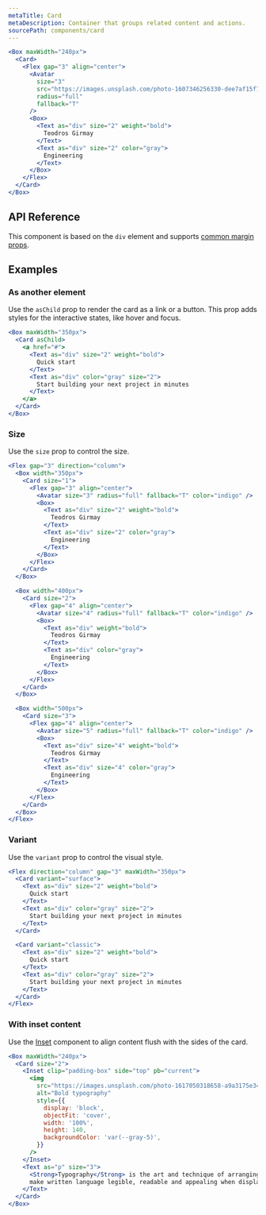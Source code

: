 ```yaml
---
metaTitle: Card
metaDescription: Container that groups related content and actions.
sourcePath: components/card
---
```


```jsx live=true
<Box maxWidth="240px">
  <Card>
    <Flex gap="3" align="center">
      <Avatar
        size="3"
        src="https://images.unsplash.com/photo-1607346256330-dee7af15f7c5?&w=64&h=64&dpr=2&q=70&crop=focalpoint&fp-x=0.67&fp-y=0.5&fp-z=1.4&fit=crop"
        radius="full"
        fallback="T"
      />
      <Box>
        <Text as="div" size="2" weight="bold">
          Teodros Girmay
        </Text>
        <Text as="div" size="2" color="gray">
          Engineering
        </Text>
      </Box>
    </Flex>
  </Card>
</Box>
```

## API Reference

This component is based on the `div` element and supports [common margin props](/themes/docs/overview/layout#margin-props).

<ThemesPropsTable defs="cardPropDefs" />

## Examples

### As another element

Use the `asChild` prop to render the card as a link or a button. This prop adds styles for the interactive states, like hover and focus.

```jsx live=true
<Box maxWidth="350px">
  <Card asChild>
    <a href="#">
      <Text as="div" size="2" weight="bold">
        Quick start
      </Text>
      <Text as="div" color="gray" size="2">
        Start building your next project in minutes
      </Text>
    </a>
  </Card>
</Box>
```

### Size

Use the `size` prop to control the size.

```jsx live=true
<Flex gap="3" direction="column">
  <Box width="350px">
    <Card size="1">
      <Flex gap="3" align="center">
        <Avatar size="3" radius="full" fallback="T" color="indigo" />
        <Box>
          <Text as="div" size="2" weight="bold">
            Teodros Girmay
          </Text>
          <Text as="div" size="2" color="gray">
            Engineering
          </Text>
        </Box>
      </Flex>
    </Card>
  </Box>

  <Box width="400px">
    <Card size="2">
      <Flex gap="4" align="center">
        <Avatar size="4" radius="full" fallback="T" color="indigo" />
        <Box>
          <Text as="div" weight="bold">
            Teodros Girmay
          </Text>
          <Text as="div" color="gray">
            Engineering
          </Text>
        </Box>
      </Flex>
    </Card>
  </Box>

  <Box width="500px">
    <Card size="3">
      <Flex gap="4" align="center">
        <Avatar size="5" radius="full" fallback="T" color="indigo" />
        <Box>
          <Text as="div" size="4" weight="bold">
            Teodros Girmay
          </Text>
          <Text as="div" size="4" color="gray">
            Engineering
          </Text>
        </Box>
      </Flex>
    </Card>
  </Box>
</Flex>
```

### Variant

Use the `variant` prop to control the visual style.

```jsx live=true
<Flex direction="column" gap="3" maxWidth="350px">
  <Card variant="surface">
    <Text as="div" size="2" weight="bold">
      Quick start
    </Text>
    <Text as="div" color="gray" size="2">
      Start building your next project in minutes
    </Text>
  </Card>

  <Card variant="classic">
    <Text as="div" size="2" weight="bold">
      Quick start
    </Text>
    <Text as="div" color="gray" size="2">
      Start building your next project in minutes
    </Text>
  </Card>
</Flex>
```

### With inset content

Use the [Inset](/themes/docs/components/inset) component to align content flush with the sides of the card.

```jsx live=true
<Box maxWidth="240px">
  <Card size="2">
    <Inset clip="padding-box" side="top" pb="current">
      <img
        src="https://images.unsplash.com/photo-1617050318658-a9a3175e34cb?ixlib=rb-4.0.3&ixid=M3wxMjA3fDB8MHxwaG90by1wYWdlfHx8fGVufDB8fHx8fA%3D%3D&auto=format&fit=crop&w=600&q=80"
        alt="Bold typography"
        style={{
          display: 'block',
          objectFit: 'cover',
          width: '100%',
          height: 140,
          backgroundColor: 'var(--gray-5)',
        }}
      />
    </Inset>
    <Text as="p" size="3">
      <Strong>Typography</Strong> is the art and technique of arranging type to
      make written language legible, readable and appealing when displayed.
    </Text>
  </Card>
</Box>
```
